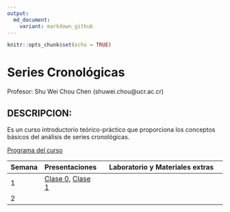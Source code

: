 ```yaml
---
output:
  md_document:
    variant: markdown_github
---
```


```r
knitr::opts_chunk$set(echo = TRUE)
```

# Series Cronológicas

Profesor: Shu Wei Chou Chen (shuwei.chou@ucr.ac.cr)

## DESCRIPCION:

Es un curso introductorio teórico-práctico que proporciona los conceptos básicos del análisis de series cronológicas.

[Programa del curso](https://shuwei325.github.io/SP1633-II22/SP1633-programa.pdf)


Semana        | Presentaciones | Laboratorio y Materiales extras
------------- | -------------- | ------------------------------------------------------------
1             | [Clase 0](https://shuwei325.github.io/SP1633-II22/clase-0.html), [Clase 1](https://shuwei325.github.io/SP1633-II22/clase-1.html)
2             |                | 






